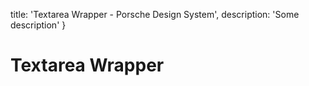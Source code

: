 
  title: 'Textarea Wrapper - Porsche Design System',
  description: 'Some description'
}

# Textarea Wrapper <ComponentStatus tagName="p-textarea-wrapper"></ComponentStatus>

<ComponentApi tagName="p-textarea-wrapper" />